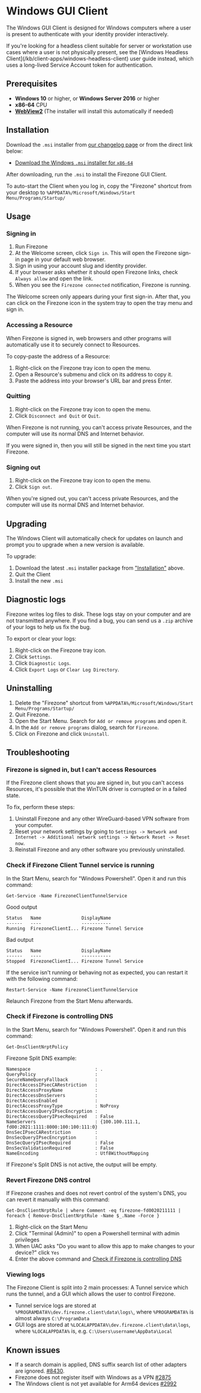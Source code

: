 
# Windows GUI Client

The Windows GUI Client is designed for Windows computers where a user is present
to authenticate with your identity provider interactively.

<Alert color="info">
  If you're looking for a headless client suitable for server or workstation use
  cases where a user is not physically present, see the [Windows Headless
  Client](/kb/client-apps/windows-headless-client) user guide instead, which
  uses a long-lived Service Account token for authentication.
</Alert>

## Prerequisites

- **Windows 10** or higher, or **Windows Server 2016** or higher
- **x86-64** CPU
- [**WebView2**](https://developer.microsoft.com/en-us/microsoft-edge/webview2/)
  (The installer will install this automatically if needed)

## Installation

Download the `.msi` installer from [our changelog page](/changelog) or from the
direct link below:

- [Download the Windows `.msi` installer for `x86-64`](/dl/firezone-client-gui-windows/latest/x86_64)

After downloading, run the `.msi` to install the Firezone GUI Client.

To auto-start the Client when you log in, copy the "Firezone" shortcut from your
desktop to `%APPDATA%/Microsoft/Windows/Start Menu/Programs/Startup/`

## Usage

### Signing in

1. Run Firezone
1. At the Welcome screen, click `Sign in`. This will open the Firezone sign-in
   page in your default web browser.
1. Sign in using your account slug and identity provider.
1. If your browser asks whether it should open Firezone links, check
   `Always allow` and open the link.
1. When you see the `Firezone connected` notification, Firezone is running.

The Welcome screen only appears during your first sign-in. After that, you can
click on the Firezone icon in the system tray to open the tray menu and sign in.

### Accessing a Resource

When Firezone is signed in, web browsers and other programs will automatically
use it to securely connect to Resources.

To copy-paste the address of a Resource:

1. Right-click on the Firezone tray icon to open the menu.
1. Open a Resource's submenu and click on its address to copy it.
1. Paste the address into your browser's URL bar and press Enter.

### Quitting

1. Right-click on the Firezone tray icon to open the menu.
1. Click `Disconnect and Quit` or `Quit`.

When Firezone is not running, you can't access private Resources, and the
computer will use its normal DNS and Internet behavior.

If you were signed in, then you will still be signed in the next time you start
Firezone.

### Signing out

1. Right-click on the Firezone tray icon to open the menu.
1. Click `Sign out`.

When you're signed out, you can't access private Resources, and the computer
will use its normal DNS and Internet behavior.

## Upgrading

The Windows Client will automatically check for updates on launch and prompt you
to upgrade when a new version is available.

To upgrade:

1. Download the latest `.msi` installer package from
   ["Installation"](#installation) above.
1. Quit the Client
1. Install the new `.msi`

## Diagnostic logs

Firezone writes log files to disk. These logs stay on your computer and are not
transmitted anywhere. If you find a bug, you can send us a `.zip` archive of
your logs to help us fix the bug.

To export or clear your logs:

1. Right-click on the Firezone tray icon.
1. Click `Settings`.
1. Click `Diagnostic Logs`.
1. Click `Export Logs` or `Clear Log Directory`.

## Uninstalling

1. Delete the "Firezone" shortcut from
   `%APPDATA%/Microsoft/Windows/Start Menu/Programs/Startup/`
1. Quit Firezone.
1. Open the Start Menu. Search for `Add or remove programs` and open it.
1. In the `Add or remove programs` dialog, search for `Firezone`.
1. Click on Firezone and click `Uninstall`.

## Troubleshooting

### Firezone is signed in, but I can't access Resources

If the Firezone client shows that you are signed in, but you can't access
Resources, it's possible that the WinTUN driver is corrupted or in a failed
state.

To fix, perform these steps:

1. Uninstall Firezone and any other WireGuard-based VPN software from your
   computer.
2. Reset your network settings by going to
   `Settings -> Network and Internet -> Additional network settings -> Network Reset -> Reset now`.
3. Reinstall Firezone and any other software you previously uninstalled.

### Check if Firezone Client Tunnel service is running

In the Start Menu, search for "Windows Powershell". Open it and run this
command:

```pwsh
Get-Service -Name FirezoneClientTunnelService
```

Good output

```text
Status   Name               DisplayName
------   ----               -----------
Running  FirezoneClientI... Firezone Tunnel Service
```

Bad output

```text
Status   Name               DisplayName
------   ----               -----------
Stopped  FirezoneClientI... Firezone Tunnel Service
```

If the service isn't running or behaving not as expected, you can restart it
with the following command:

```pwsh
Restart-Service -Name FirezoneClientTunnelService
```

Relaunch Firezone from the Start Menu afterwards.

### Check if Firezone is controlling DNS

In the Start Menu, search for "Windows Powershell". Open it and run this
command:

```pwsh
Get-DnsClientNrptPolicy
```

Firezone Split DNS example:

```text
Namespace                        : .
QueryPolicy                      :
SecureNameQueryFallback          :
DirectAccessIPsecCARestriction   :
DirectAccessProxyName            :
DirectAccessDnsServers           :
DirectAccessEnabled              :
DirectAccessProxyType            : NoProxy
DirectAccessQueryIPsecEncryption :
DirectAccessQueryIPsecRequired   : False
NameServers                      : {100.100.111.1, fd00:2021:1111:8000:100:100:111:0}
DnsSecIPsecCARestriction         :
DnsSecQueryIPsecEncryption       :
DnsSecQueryIPsecRequired         : False
DnsSecValidationRequired         : False
NameEncoding                     : Utf8WithoutMapping
```

If Firezone's Split DNS is not active, the output will be empty.

### Revert Firezone DNS control

If Firezone crashes and does not revert control of the system's DNS, you can
revert it manually with this command:

```pwsh
Get-DnsClientNrptRule | where Comment -eq firezone-fd0020211111 | foreach { Remove-DnsClientNrptRule -Name $_.Name -Force }
```

1. Right-click on the Start Menu
1. Click "Terminal (Admin)" to open a Powershell terminal with admin privileges
1. When UAC asks "Do you want to allow this app to make changes to your device?"
   click `Yes`
1. Enter the above command and
   [Check if Firezone is controlling DNS](#check-if-firezone-is-controlling-dns)

### Viewing logs

The Firezone Client is split into 2 main processes: A Tunnel service which runs
the tunnel, and a GUI which allows the user to control Firezone.

- Tunnel service logs are stored at
  `%PROGRAMDATA%\dev.firezone.client\data\logs\`, where `%PROGRAMDATA%` is
  almost always `C:\ProgramData`
- GUI logs are stored at `%LOCALAPPDATA%\dev.firezone.client\data\logs`, where
  `%LOCALAPPDATA%` is, e.g. `C:\Users\username\AppData\Local`

## Known issues

- If a search domain is applied, DNS suffix search list of other adapters are
  ignored. [#8430](https://github.com/firezone/firezone/issues/8430).
- Firezone does not register itself with Windows as a VPN
  [#2875](https://github.com/firezone/firezone/issues/2875)
- The Windows client is not yet available for Arm64 devices
  [#2992](https://github.com/firezone/firezone/issues/2992)

<SupportOptions />
